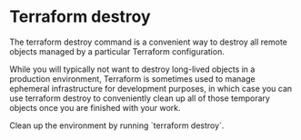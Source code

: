 # Terraform destroy

The terraform destroy command is a convenient way to destroy all remote objects managed by a particular Terraform configuration.

While you will typically not want to destroy long-lived objects in a production environment, Terraform is sometimes used to manage ephemeral infrastructure for development purposes, in which case you can use terraform destroy to conveniently clean up all of those temporary objects once you are finished with your work.

<Task>
  <Instructions>
    Clean up the environment by running `terraform destroy`.
  </Instructions>
  <Conditions>
    <Condition description="Use the terraform destroy command" />
  </Conditions>
</Task>